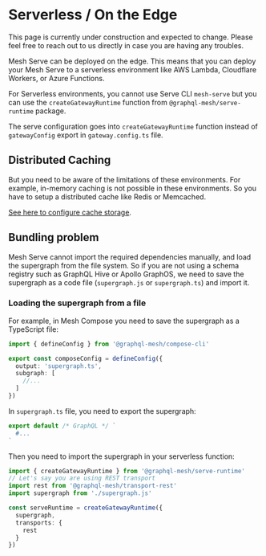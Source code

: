 
# Serverless / On the Edge

<Callout>
  This page is currently under construction and expected to change. Please feel free to reach out to
  us directly in case you are having any troubles.
</Callout>

Mesh Serve can be deployed on the edge. This means that you can deploy your Mesh Serve to a
serverless environment like AWS Lambda, Cloudflare Workers, or Azure Functions.

For Serverless environments, you cannot use Serve CLI `mesh-serve` but you can use the
`createGatewayRuntime` function from `@graphql-mesh/serve-runtime` package.

The serve configuration goes into `createGatewayRuntime` function instead of `gatewayConfig` export
in `gateway.config.ts` file.

## Distributed Caching

But you need to be aware of the limitations of these environments. For example, in-memory caching is
not possible in these environments. So you have to setup a distributed cache like Redis or
Memcached.

[See here to configure cache storage](/v1/serve/features/performance).

## Bundling problem

Mesh Serve cannot import the required dependencies manually, and load the supergraph from the file
system. So if you are not using a schema registry such as GraphQL Hive or Apollo GraphOS, we need to
save the supergraph as a code file (`supergraph.js` or `supergraph.ts`) and import it.

### Loading the supergraph from a file

For example, in Mesh Compose you need to save the supergraph as a TypeScript file:

```ts filename="gateway.config.ts"
import { defineConfig } from '@graphql-mesh/compose-cli'

export const composeConfig = defineConfig({
  output: 'supergraph.ts',
  subgraph: [
    //...
  ]
})
```

In `supergraph.ts` file, you need to export the supergraph:

```ts
export default /* GraphQL */ `
  #...
`
```

Then you need to import the supergraph in your serverless function:

```ts
import { createGatewayRuntime } from '@graphql-mesh/serve-runtime'
// Let's say you are using REST transport
import rest from '@graphql-mesh/transport-rest'
import supergraph from './supergraph.js'

const serveRuntime = createGatewayRuntime({
  supergraph,
  transports: {
    rest
  }
})
```
